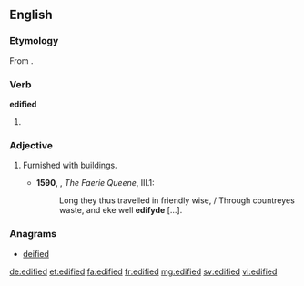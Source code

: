 ==English==
===Etymology===
From {{suffix|edify|ed}}.

===Verb===
'''edified'''

# {{en-past of|edify}}

===Adjective===
{{en-adj}}

# {{obsolete}} Furnished with [[building]]s.
#*'''1590''', {{w|Edmund Spenser}}, ''The Faerie Queene'', III.1:
#*:Long they thus travelled in friendly wise, / Through countreyes waste, and eke well '''edifyde''' [...].

===Anagrams===
* [[deified#English|deified]]

[[de:edified]]
[[et:edified]]
[[fa:edified]]
[[fr:edified]]
[[mg:edified]]
[[sv:edified]]
[[vi:edified]]